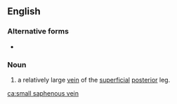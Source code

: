 ==English==

===Alternative forms===
* {{l|en|lesser saphenous vein}}

===Noun===
{{en-noun}}
{{wikipedia}}

# {{label|en|anatomy}} a relatively large [[vein]] of the [[superficial]] [[posterior]] leg.

[[ca:small saphenous vein]]